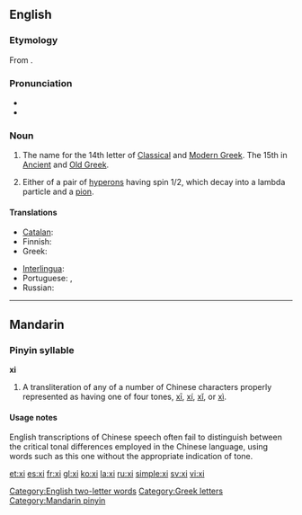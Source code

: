 {{letter_disp2|nu|[[image:Greek_uc_xi.png|50px]][[image:Greek_lc_xi.png|30px]] |omicron|ξι|Ξ|ξ}}
{{also|XI|xī|xí|xǐ|xì}}
==English==

===Etymology===
From {{etyl|grc}} '''{{polytonic|[[ξεῖ]], [[ξῖ]]}}'''.

===Pronunciation===
* {{audio|en-us-xi.ogg|Audio (US)}}
* {{rhymes|aɪ}}

===Noun===
{{en-noun}}

# The name for the 14th letter of [[Classical Greek|Classical]] and [[Modern Greek]].  The 15th in [[Ancient Greek|Ancient]] and [[Old Greek]].
# {{particles}} Either of a pair of [[hyperons]] having spin 1/2, which decay into a lambda particle and a [[pion]].

====Translations====
{{trans-top|Greek letter}}
* [[Catalan]]: {{t-|ca|ksi|f}}
* Finnish: {{t+|fi|ksii}}
* Greek: {{t+|el|ξι|n|sc=Grek}}
{{trans-mid}}
* [[Interlingua]]: {{t-|ia|xi|xs=Interlingua}}
* Portuguese: {{t-|pt|xi|m}}, {{t-|pt|csi|m}}
* Russian: {{t-|ru|кси|tr=ksi|sc=Cyrl}}
{{trans-bottom}}

[[Category:English two-letter words]]
[[Category:Greek letters]]

----

==Mandarin==

===Pinyin syllable===
'''xi'''

# A transliteration of any of a number of Chinese characters properly represented as having one of four tones, [[xī]], [[xí]], [[xǐ]], or [[xì]].

====Usage notes====
English transcriptions of Chinese speech often fail to distinguish between the critical tonal differences employed in the Chinese language, using words such as this one without the appropriate indication of tone.

[[Category:Mandarin pinyin]]

[[et:xi]]
[[es:xi]]
[[fr:xi]]
[[gl:xi]]
[[ko:xi]]
[[la:xi]]
[[ru:xi]]
[[simple:xi]]
[[sv:xi]]
[[vi:xi]]
